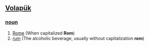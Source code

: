 == [[Volapük]] == 
=== [[noun]] ===
# [[Rome]] (When capitalized '''Rom''')  
# [[rum]] (The alcoholic beverage, usually without capitalization '''rom''')